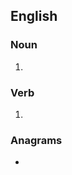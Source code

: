 ==English==

===Noun===
{{head|en|noun plural form}}

# {{plural of|manicure|lang=en}}

===Verb===
{{head|en|verb form}}

# {{en-third-person singular of|manicure}}

===Anagrams===
* {{anagrams|en|muscarine}}